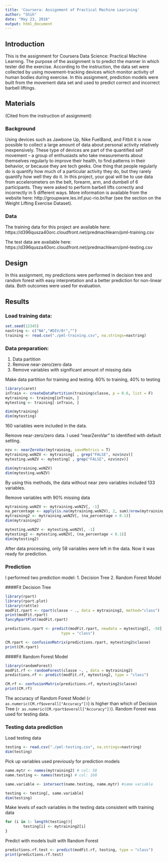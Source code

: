 ```yaml
---
title: 'Coursera: Assignment of Practical Machine Learining'
author: "Shih"
date: "May 23, 2016"
output: html_document
---
```

## Introduction
This is the assignment for Coursera Data Science: Practical Machine Learning. The purpose of the assignment is to predict the manner in which tester did the exercise. According to the instruction, the data set were collected by using movement-tracking devices which monitor activity of human bodies during exercise. In this assignment, prediction models were built from the movement data set and used to predict correct and incorrect barbell liftings. 

## Materials

(Cited from the instruction of assignment)

### Background

Using devices such as Jawbone Up, Nike FuelBand, and Fitbit it is now possible to collect a large amount of data about personal activity relatively inexpensively. These type of devices are part of the quantified self movement – a group of enthusiasts who take measurements about themselves regularly to improve their health, to find patterns in their behavior, or because they are tech geeks. One thing that people regularly do is quantify how much of a particular activity they do, but they rarely quantify how well they do it. In this project, your goal will be to use data from accelerometers on the belt, forearm, arm, and dumbell of 6 participants. They were asked to perform barbell lifts correctly and incorrectly in 5 different ways. More information is available from the website here: http://groupware.les.inf.puc-rio.br/har (see the section on the Weight Lifting Exercise Dataset).

### Data

The training data for this project are available here:
https://d396qusza40orc.cloudfront.net/predmachlearn/pml-training.csv  

The test data are available here:
https://d396qusza40orc.cloudfront.net/predmachlearn/pml-testing.csv

## Design
In this assignment, my predictions were performed in decision tree and random forest with easy interpretation and a better prediction for non-linear data. Both outcomes were used for evaluation.

## Results

### Load training data:
```r
set.seed(12345)
nastring <- c("NA","#DIV/0!","")
training <- read.csv("./pml-training.csv", na.strings=nastring)
```

### Data preparation: 
1. Data partition
2. Remove near-zero/zero data
3. Remove variables with significant amount of missing data  

Make data partition for training and testing. 60% to training, 40% to testing
```r
library(caret)
inTrain <- createDataPartition(training$classe, p = 0.6, list = F)
mytraining <- training[inTrain, ]
mytesting <- training[-inTrain, ]

dim(mytraining)
dim(mytesting)

```
160 variables were included in the data.  

Remove near-zero/zero data. I used "nearZeroVar" to identified with default setting. 
```r
nzv <- nearZeroVar(mytraining, saveMetrics = T)
mytraining.woNZV <- mytraining[ , grep("FALSE", nzv$nzv)]
mytesting.woNZV <- mytesting[ , grep("FALSE", nzv$nzv)]

dim(mytraining.woNZV)
dim(mytesting.woNZV)
```
By using this methods, the data without near zero variables included 133 variables.  

Remove variables with 90% missing data
```r
mytraining.woNZV <- mytraining.woNZV[, -1]
na_percentage <- apply(is.na(mytraining.woNZV), 2, sum)/nrow(mytraining.woNZV)
mytraining2 <- mytraining.woNZV[, (na_percentage < 0.1)] 
dim(mytraining2)

mytesting.woNZV <- mytesting.woNZV[, -1]
mytesting2 <- mytesting.woNZV[, (na_percentage < 0.1)] 
dim(mytesting2)
```
After data processing, only 58 variables were left in the data. Now it was ready for prediction. 

### Prediction
I performed two prediction model:
1. Decision Tree 
2. Random Forest Model  


####Fit Decision Tree
```r
library(rpart)
library(rpart.plot)
library(rattle)
modFit.rpart <- rpart(classe ~ ., data = mytraining2, method="class")
print(modFit.rpart)
fancyRpartPlot(modFit.rpart)

predictions.rpart <- predict(modFit.rpart, newdata = mytesting2[, -58], 
                         type = "class")

CM.rpart <- confusionMatrix(predictions.rpart, mytesting2$classe)
print(CM.rpart)
```

####Fit Random Forest Model
```r
library(randomForest)
modFit.rf <- randomForest(classe ~. , data = mytraining2)
predictions.rf <- predict(modFit.rf, mytesting2, type = "class")

CM.rf <- confusionMatrix(predictions.rf, mytesting2$classe)
print(CM.rf)
```

The accuracy of Random Forest Model (`r as.numeric(CM.rf$overall["Accuracy"])`) is higher than which of Decision Tree (`r as.numeric(CM.rpart$overall["Accuracy"])`). Random Forest was used for testing data. 

### Testing data prediction
Load testing data
```r
testing <- read.csv("./pml-testing.csv", na.strings=nastring)
dim(testing)
```

Pick up variables used previously for prediction models
```r
name.mytr <- names(mytraining2) # col: 58
name.testing <- names(testing) # col: 160

same.variable <- intersect(name.testing, name.mytr) #same variable

testing <- testing[, same.variable]
dim(testing)
```

Make levels of each variables in the testing data consistent with training data
```r
for (i in 1: length(testing)){
        testing[i] <- mytraining2[i]
}
```

Predict with models built with Random Forest
```r
predictions.rf.test <- predict(modFit.rf, testing, type = "class")
print(predictions.rf.test)
```